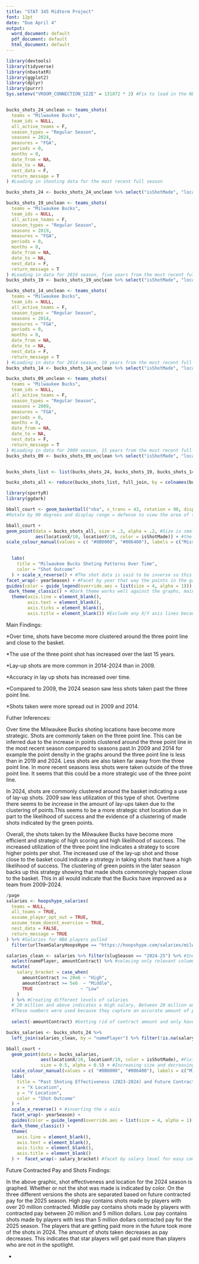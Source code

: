 ---
title: "STAT 345 Midterm Project"
font: 12pt
date: "Due April 4"
output:
  word_document: default
  pdf_document: default
  html_document: default
---
```{r, echo = FALSE, warning=FALSE, message = FALSE}

library(devtools)
library(tidyverse)
library(nbastatR)
library(ggplot2)
library(dplyr)
library(purrr)
Sys.setenv("VROOM_CONNECTION_SIZE" = 131072 * 2) #Fix to load in the NBA data without error


bucks_shots_24_unclean <- teams_shots(
  teams = "Milwaukee Bucks",
  team_ids = NULL,
  all_active_teams = F,
  season_types = "Regular Season",
  seasons = 2024,
  measures = "FGA",
  periods = 0,
  months = 0,
  date_from = NA,
  date_to = NA,
  nest_data = F,
  return_message = T
) #Loading in shooting data for the most recent full season

bucks_shots_24 <- bucks_shots_24_unclean %>% select("isShotMade", "locationX", "locationY", "yearSeason", "namePlayer") #Selecting only relevant columns: shot outcome, shot location, year of season, name of player 

bucks_shots_19_unclean <- teams_shots(
  teams = "Milwaukee Bucks",
  team_ids = NULL,
  all_active_teams = F,
  season_types = "Regular Season",
  seasons = 2019,
  measures = "FGA",
  periods = 0,
  months = 0,
  date_from = NA,
  date_to = NA,
  nest_data = F,
  return_message = T
) #Loading in data for 2019 season, five years from the most recent full season
bucks_shots_19 <- bucks_shots_19_unclean %>% select("isShotMade", "locationX", "locationY", "yearSeason", "namePlayer") #Selecting only relevant columns: shot outcome, shot location, year of season, name of player 

bucks_shots_14_unclean <- teams_shots(
  teams = "Milwaukee Bucks",
  team_ids = NULL,
  all_active_teams = F,
  season_types = "Regular Season",
  seasons = 2014,
  measures = "FGA",
  periods = 0,
  months = 0,
  date_from = NA,
  date_to = NA,
  nest_data = F,
  return_message = T
) #Loading in data for 2014 season, 10 years from the most recent full season
bucks_shots_14 <- bucks_shots_14_unclean %>% select("isShotMade", "locationX", "locationY", "yearSeason", "namePlayer") #Selecting only relevant columns: shot outcome, shot location, year of season, name of player 

bucks_shots_09_unclean <- teams_shots(
  teams = "Milwaukee Bucks",
  team_ids = NULL,
  all_active_teams = F,
  season_types = "Regular Season",
  seasons = 2009,
  measures = "FGA",
  periods = 0,
  months = 0,
  date_from = NA,
  date_to = NA,
  nest_data = F,
  return_message = T
) #Loading in data for 2009 season, 15 years from the most recent full season
bucks_shots_09 <- bucks_shots_09_unclean %>% select("isShotMade", "locationX", "locationY", "yearSeason", "namePlayer") #Selecting only relevant columns: shot outcome, shot location, year of season, name of player 


bucks_shots_list <- list(bucks_shots_24, bucks_shots_19, bucks_shots_14, bucks_shots_09)#combining all of the shot data from 2009, 2014, 2019, and 2024 into one list

bucks_shots_all <- reduce(bucks_shots_list, full_join, by = colnames(bucks_shots_24)) #reducing all of shot data that way it could be faceted by year as graphs
```
```{r, echo = FALSE, warning=FALSE, message = FALSE}
library(sportyR)
library(ggdark)

bball_court <- geom_basketball("nba", x_trans = 43, rotation = 90, display_range = "defense") #Transform the x axis by 43 to change the origin to be around the hoop 
#Rotate by 90 degrees and display range = defense to view the area of the court the data was plotted on

bball_court + 
geom_point(data = bucks_shots_all, size = .3, alpha = .2, #Size is smaller and opacity is used to make the points easier to read
           aes(locationX/10, locationY/10, color = isShotMade)) + #the X/Y coordinates are divided by 10 because the values represented a tenth of foot and the court is plotted based on feet
scale_colour_manual(values = c( "#8B0000", "#006400"), labels = c("Missed Shots", "Made Shots")) + #Colors based on whether the shot was made are not with green/red used because it is easier to understand at a glance

  
  labs(
    title = "Milwaukee Bucks Shoting Patterns Over Time",
    color = "Shot Outcome"
  ) + scale_x_reverse() + #The shot data is said to be inverse so this a fix so that it represents where the shots where actually at and not based on the view of the audience
facet_wrap(~ yearSeason) + #Facet by year that way the points in the graphs are less crowded and lends itself to better analysis and viewing
guides(color = guide_legend(override.aes = list(size = 4, alpha = 1))) + #Makes the points in the legend not opaque that way it's easier to read
 dark_theme_classic() + #Dark theme works well against the graphs, mainly for aesthetics
  theme(axis.line = element_blank(),
        axis.text = element_blank(),
        axis.ticks = element_blank(),
        axis.title = element_blank()) #Exclude any X/Y axis lines because it wouldn't be appropriate on top of the court image
```
Main Findings: 

*Over time, shots have become more clustered around the three point line and close to the basket.

*The use of the three point shot has increased over the last 15 years.

*Lay-up shots are more common in 2014-2024 than in 2009. 

*Accuracy in lay up shots has increased over time. 

*Compared to 2009, the 2024 season saw less shots taken past the three point line. 

*Shots taken were more spread out in 2009 and 2014. 


Futher Inferences:

Over time the Milwaukee Bucks shoting locations have become more strategic. Shots are commonly taken on the three point line. This can be inferred due to the increase in points clustered around the three point line in the most recent season compared to seasons past.In 2009 and 2014 for example the point density in the graphs around the three point line is less than in 2019 and 2024. Less shots are also taken far away from the three point line. In more recent seasons less shots were taken outside of the three point line. It seems that this could be a more strategic use of the three point line. 

In 2024, shots are commonly clustered around the basket indicating a use of lay-up shots. 2009 saw less utilization of this type of shot. Overtime there seems to be increase in the amount of lay-ups taken due to the clustering of points.This seems to be a more strategic shot location due in part to the likelihood of success and the evidence of a clustering of made shots indicated by the green points. 

Overall, the shots taken by the Milwaukee Bucks have become more efficient and strategic of high scoring and high likelihood of success. The increased utilization of the three point line indicates a strategy to score higher points per shot. The increased use of the lay-up shot and those close to the basket could indicate a strategy in taking shots that have a high likelihood of success. The clustering of green points in the later season backs up this strategy showing that made shots commoningly happen close to the basket. This in all would indicate that the Bucks have improved as a team from 2009-2024.

\newpage

```{r, echo = FALSE, warning=FALSE, message = FALSE}
/page
salaries <- hoopshype_salaries(
  teams = NULL,
  all_teams = TRUE, 
  assume_player_opt_out = TRUE,
  assume_team_doesnt_exercise = TRUE,
  nest_data = FALSE,
  return_message = TRUE
) %>% #Salaries for NBA players pulled
  filter(urlTeamSalaryHoopsHype == "https://hoopshype.com/salaries/milwaukee_bucks/") #including only the Milwaukee Bucks

salaries_clean <- salaries %>% filter(slugSeason == "2024-25") %>% #Including future contracted pay for the season directly after the shot data plotted
  select(namePlayer, amountContract) %>% #selecing only relevant columns
  mutate(
    salary_bracket = case_when(
      amountContract >= 20e6 ~ "High",    
      amountContract >= 5e6  ~ "Middle",  
      TRUE                  ~ "Low"       
    )
  ) %>% #Creating different levels of salaries 
  # 20 million and above indicates a High salary, Between 20 million and 5 million indicates a Middle salary, Below 5 million indicates a Low salary 
  #These numbers were used because they capture an accurate amount of players and shots
  
  select(-amountContract) #Getting rid of contract amount and only have the salary range values (high, middle, low)

bucks_salaries <- bucks_shots_24 %>%
  left_join(salaries_clean, by = "namePlayer") %>% filter(!is.na(salary_bracket)) %>% mutate(salary_bracket = factor(salary_bracket, levels = c("High", "Middle", "Low"))) #Joining by Name of player and fixing the order of salary levels 

bball_court + 
  geom_point(data = bucks_salaries, 
             aes(locationX/10, locationY/10, color = isShotMade), #Fixing the scale of X/Y coordinates
             size = 0.5, alpha = 0.5) + #Increasing size and decreasing opacity since there are less points per plot
  scale_colour_manual(values = c( "#8B0000", "#006400"), labels = c("Missed Shots", "Made Shots")) +
  labs(
    title = "Past Shoting Effectiveness (2023-2024) and Future Contracted Pay (2024-2025)",
    x = "X Location",
    y = "Y Location",
    color = "Shot Outcome"
  ) + 
  scale_x_reverse() + #inverting the x axis
  facet_wrap(~ yearSeason) + 
  guides(color = guide_legend(override.aes = list(size = 4, alpha = 1))) + 
  dark_theme_classic() +  
  theme(
    axis.line = element_blank(),
    axis.text = element_blank(),
    axis.ticks = element_blank(),
    axis.title = element_blank()
  ) +  facet_wrap(~ salary_bracket) #facet by salary level for easy comparison

```

Future Contracted Pay and Shots Findings: 

In the above graphic, shot effectiveness and location for the 2024 season is graphed. Whether or not the shot was made is indicated by color. On the three different versions the shots are separated based on future contracted pay for the 2025 season. High pay contains shots made by players with over 20 million contracted. Middle pay contains shots made by players with contracted pay between 20 million and 5 million dollars. Low pay contains shots made by players with less than 5 million dollars contracted pay for the 2025 season. The players that are getting paid more in the future took more of the shots in 2024. The amount of shots taken decreases as pay decreases. This indicates that star players will get paid more than players who are not in the spotlight. 

   
 

   - 

  
  
  



